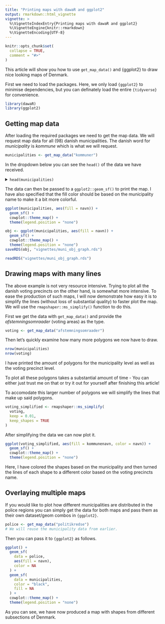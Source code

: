```yaml
---
title: "Printing maps with dawaR and ggplot2"
output: rmarkdown::html_vignette
vignette: >
  %\VignetteIndexEntry{Printing maps with dawaR and ggplot2}
  %\VignetteEngine{knitr::rmarkdown}
  %\VignetteEncoding{UTF-8}
---
```


```r
knitr::opts_chunk$set(
  collapse = TRUE,
  comment = "#>"
)
```


This article will show you how to use `get_map_data()` and {ggplot2} to draw nice looking maps of Denmark.

First we need to load the packages. Here, we only load `{ggplot2}` to minimise dependencies, but you can definately load the entire `{tidyverse}` for convenience.

```r
library(dawaR)
library(ggplot2)
```

## Getting map data

After loading the required packages we need to get the map data. We will request map data for all (98) danish municipalities. The danish word for *municipality* is *kommune* which is what we will request.

```r
municipalities <- get_map_data("kommuner")
```

In the dropdown below you can see the `head()` of the data we have received.

<details>
  <summary>`head(municipalities)`</summary>
  ```r
  head(municipalities)
  ```
</details>

The data can then be passed to a `ggplot2::geom_sf()` to print the map. I have also specified that the fill color should be based on the municipality name to make it a bit more colorful.

```r
ggplot(municipalities, aes(fill = navn)) +
  geom_sf() +
  cowplot::theme_map() +
  theme(legend.position = "none")
```

```r
obj <- ggplot(municipalities, aes(fill = navn)) +
  geom_sf() +
  cowplot::theme_map() +
  theme(legend.position = "none")
saveRDS(obj, "vignettes/muni_obj_graph.rds")
```

```r
readRDS("vignettes/muni_obj_graph.rds")
```

## Drawing maps with many lines

The above example is not very resource intensive. Trying to plot all the danish voting precincts on the other hand, is somewhat more intensive. To ease the production of such maps, I will now demonstrate how easy it is to simplify the lines (without loss of substantial quality) to faster plot the map. We will use the `rmapshaper::ms_simplify()` function to do this.

First we get the data with `get_map_data()` and provide the *afstemningsomraader* (voting areas) as the type.

```r
voting <- get_map_data("afstemningsomraader")
```

Then let's quickly examine how many more polygons we now have to draw.

```r
nrow(municipalities)
nrow(voting)
```

I have printed the amount of polygons for the municipality level as well as the voting precinct level.

To plot all these polygons takes a substantial amount of time - You can either just trust me on that or try it out for yourself after finishing this article!

To accomodate this larger number of polygons we will simplify the lines that make up said polygons.


```r
voting_simplified <- rmapshaper::ms_simplify(
  voting,
  keep = 0.01,
  keep_shapes = TRUE
)
```

After simplifying the data we can now plot it.

```r
ggplot(voting_simplified, aes(fill = kommunenavn, color = navn)) +
  geom_sf() +
  cowplot::theme_map() +
  theme(legend.position = "none")
```

Here, I have colored the shapes based on the municipality and then turned the lines of each shape to a different color based on the voting precincts name.

## Overlaying multiple maps

If you would like to plot how different municipalities are distributed in the police regions you can simply get the data for both maps and pass them as their own dataset/geom combos in `{ggplot2}`.

```r
police <- get_map_data("politikredse")
# We will reuse the municipality data from earlier.
```

Then you can pass it to `{ggplot2}` as follows.

```r
ggplot() +
  geom_sf(
    data = police,
    aes(fill = navn),
    color = NA
  ) +
  geom_sf(
    data = municipalities,
    color = "black",
    fill = NA
  ) +
  cowplot::theme_map() +
  theme(legend.position = "none")
```

As you can see, we have now produced a map with shapes from different subsections of Denmark.
